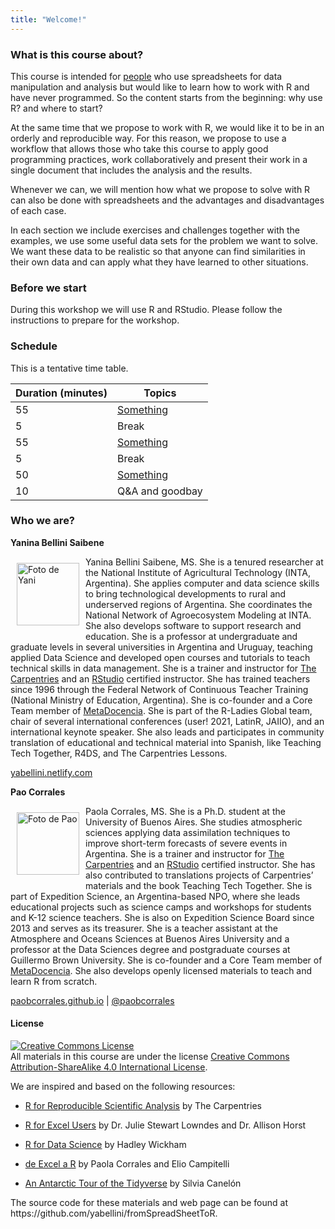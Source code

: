 ```yaml
---
title: "Welcome!"
---
```


### What is this course about?

This course is intended for [people](personas.html) who use spreadsheets for data manipulation and analysis but would like to learn how to work with R and have never programmed. So the content starts from the beginning: why use R? and where to start?

At the same time that we propose to work with R, we would like it to be in an orderly and reproducible way. For this reason, we propose to use a workflow that allows those who take this course to apply good programming practices, work collaboratively and present their work in a single document that includes the analysis and the results.

Whenever we can, we will mention how what we propose to solve with R can also be done with spreadsheets and the advantages and disadvantages of each case.

In each section we include exercises and challenges together with the examples, we use some useful data sets for the problem we want to solve. We want these data to be realistic so that anyone can find similarities in their own data and can apply what they have learned to other situations.

### Before we start

During this workshop we will use R and RStudio. Please follow the instructions to prepare for the workshop.

### Schedule

This is a tentative time table. 

|Duration (minutes) |Topics|
|:---|----------|
|55  | [Something](01_intro.html) |
|5   | Break |
|55  | [Something](03_graficado.html) |
|5   | Break |
|50  | [Something](04_calculos.html) |
|10 | Q&A and goodbay |

### Who we are? 

**Yanina Bellini Saibene**

<img src="img/pao_circle.png" alt="Foto de Yani" width="100" height="100" align="left" style="margin:10px"/>

Yanina Bellini Saibene, MS. She is a tenured researcher at the National Institute of Agricultural Technology (INTA, Argentina). She applies computer and data science skills to bring technological developments to rural and underserved regions of Argentina. She coordinates the National Network of Agroecosystem Modeling at INTA. She also develops software to support research and education. She is a professor at undergraduate and graduate levels in several universities in Argentina and Uruguay, teaching applied Data Science and developed open courses and tutorials to teach technical skills in data management. She is a trainer and instructor for [The Carpentries](https://carpentries.org/) and an [RStudio](https://education.rstudio.com/trainers/people/bellini_saibene+yanina/) certified instructor. She has trained teachers since 1996 through the Federal Network of Continuous Teacher Training (National Ministry of Education, Argentina). She is co-founder and a Core Team member of [MetaDocencia](http://metadocencia.org/). She is part of the R-Ladies Global team, chair of several international conferences (user! 2021, LatinR, JAIIO), and an international keynote speaker. She also leads and participates in community translation of educational and technical material into Spanish, like Teaching Tech Together, R4DS, and The Carpentries Lessons. 

[yabellini.netlify.com](https://yabellini.netlify.com/)

**Pao Corrales**

<img src="img/pao_circle.png" alt="Foto de Pao" width="100" height="100" align="left" style="margin:10px"/> Paola Corrales, MS. She is a Ph.D. student at the University of Buenos Aires. She studies atmospheric sciences applying data assimilation techniques to improve short-term forecasts of severe events in Argentina. She is a trainer and instructor for [The Carpentries](https://carpentries.org/) and an [RStudio](https://education.rstudio.com/trainers/people/corrales+paola/) certified instructor. She has also contributed to translations projects of Carpentries’ materials and the book Teaching Tech Together. She is part of Expedition Science, an Argentina-based NPO, where she leads educational projects such as science camps and workshops for students and K-12 science teachers. She is also on Expedition Science Board since 2013 and serves as its treasurer. She is a teacher assistant at the Atmosphere and Oceans Sciences at Buenos Aires University and a professor at the Data Sciences degree and postgraduate courses at Guillermo Brown University.  She is co-founder and a Core Team member of [MetaDocencia](http://metadocencia.org/). She also develops openly licensed materials to teach and learn R from scratch. 

[paobcorrales.github.io](https://github.com/paocorrales) | [\@paobcorrales](https://twitter.com/PaobCorrales)


#### License

<a rel="license" href="https://creativecommons.org/licenses/by-sa/4.0/deed.es_ES"><img alt="Creative Commons License" style="border-width:0" src="https://i.creativecommons.org/l/by-sa/4.0/88x31.png" /></a><br />
All materials in this course are under the license <a rel="license" href="https://creativecommons.org/licenses/by-sa/4.0/deed.es_ES">Creative Commons Attribution-ShareAlike 4.0 International License</a>.

We are inspired and based on the following resources:

* [R for Reproducible Scientific Analysis](https://swcarpentry.github.io/r-novice-gapminder/) by The Carpentries

* [R for Excel Users](https://rstudio-conf-2020.github.io/r-for-excel/) by Dr. Julie Stewart Lowndes and Dr. Allison Horst

* [R for Data Science](https://r4ds.had.co.nz/) by Hadley Wickham

* [de Excel a R](https://paocorrales.github.io/deExcelaR/) by Paola Corrales and Elio Campitelli

* [An Antarctic Tour of the Tidyverse](https://silvia.rbind.io/talk/2020-08-31-tour-of-the-tidyverse/) by Silvia Canelón

The source code for these materials and web page can be found at https://github.com/yabellini/fromSpreadSheetToR.
